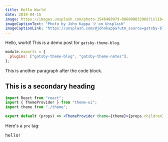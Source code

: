 ```yaml
---
title: Hello World
date: 2019-04-15
image: https://images.unsplash.com/photo-1546488979-08680803296d?ixlib=rb-1.2.1&ixid=eyJhcHBfaWQiOjEyMDd9&auto=format&fit=crop&w=2562&q=80
imageCaptionText: "Photo by John Kappa ツ on Unsplash"
imageCaptionLink: "https://unsplash.com/@johnkappa?utm_source=gatsby-blog-starter&utm_medium=referral"
---
```


Hello, world! This is a demo post for `gatsby-theme-blog`.

```js
module.exports = {
  plugins: ["gatsby-theme-blog", "gatsby-theme-notes"],
};
```

This is another paragraph after the code block.

## This is a secondary heading

```jsx
import React from "react";
import { ThemeProvider } from "theme-ui";
import theme from "./theme";

export default (props) => <ThemeProvider theme={theme}>{props.children}</ThemeProvider>;
```

Here's a `pre` tag:

<pre>hello!</pre>

